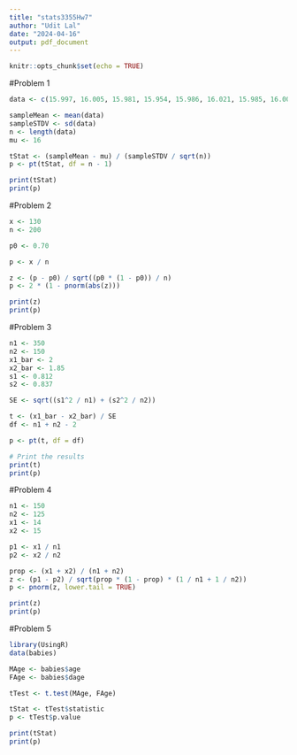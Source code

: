 ---
title: "stats3355Hw7"
author: "Udit Lal"
date: "2024-04-16"
output: pdf_document
---

```{r setup, include=FALSE}
knitr::opts_chunk$set(echo = TRUE)
```

#Problem 1
```{r}
data <- c(15.997, 16.005, 15.981, 15.954, 15.986, 16.021, 15.985, 16.001, 16.018, 16.056)

sampleMean <- mean(data)
sampleSTDV <- sd(data)
n <- length(data)
mu <- 16

tStat <- (sampleMean - mu) / (sampleSTDV / sqrt(n))
p <- pt(tStat, df = n - 1)

print(tStat)
print(p)
```


#Problem 2
```{r}
x <- 130
n <- 200

p0 <- 0.70

p <- x / n

z <- (p - p0) / sqrt((p0 * (1 - p0)) / n)
p <- 2 * (1 - pnorm(abs(z)))

print(z)
print(p)

```

#Problem 3
```{r}
n1 <- 350
n2 <- 150
x1_bar <- 2
x2_bar <- 1.85
s1 <- 0.812
s2 <- 0.837

SE <- sqrt((s1^2 / n1) + (s2^2 / n2))

t <- (x1_bar - x2_bar) / SE
df <- n1 + n2 - 2

p <- pt(t, df = df)

# Print the results
print(t)
print(p)

```

#Problem 4
```{r}
n1 <- 150
n2 <- 125
x1 <- 14
x2 <- 15

p1 <- x1 / n1
p2 <- x2 / n2

prop <- (x1 + x2) / (n1 + n2)
z <- (p1 - p2) / sqrt(prop * (1 - prop) * (1 / n1 + 1 / n2))
p <- pnorm(z, lower.tail = TRUE)

print(z)
print(p)

```

#Problem 5
```{r}
library(UsingR)
data(babies)

MAge <- babies$age
FAge <- babies$dage

tTest <- t.test(MAge, FAge)

tStat <- tTest$statistic
p <- tTest$p.value

print(tStat)
print(p)
```

